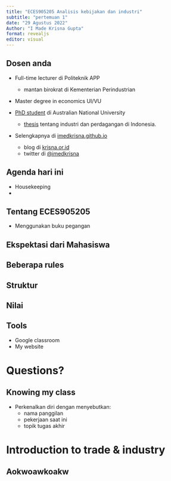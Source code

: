 ```yaml
---
title: "ECES905205 Analisis kebijakan dan industri"
subtitle: "pertemuan 1"
date: "29 Agustus 2022"
Author: "I Made Krisna Gupta"
format: revealjs
editor: visual
---
```


## Dosen anda

-   Full-time lecturer di Politeknik APP

    -   mantan birokrat di Kementerian Perindustrian

-   Master degree in economics UI/VU

-   [PhD student](https://crawford.anu.edu.au/people/phd/krisna-gupta) di Australian National University

    -   [thesis](https://openresearch-repository.anu.edu.au/handle/1885/270149) tentang industri dan perdagangan di Indonesia.

-   Selengkapnya di [imedkrisna.github.io](https://imedkrisna.github.io/)

    -   blog di [krisna.or.id](https://www.krisna.or.id/)
    -   twitter di [\@imedkrisna](https://www.twitter.com/imedkrisna)

## Agenda hari ini

-   Housekeeping
-   

## Tentang ECES905205

-   Menggunakan buku pegangan

## Ekspektasi dari Mahasiswa

## Beberapa rules

## Struktur

## Nilai

## Tools

-   Google classroom
-   My website

# Questions?

## Knowing my class

-   Perkenalkan diri dengan menyebutkan:
    -   nama panggilan
    -   pekerjaan saat ini
    -   topik tugas akhir

# Introduction to trade & industry

## Aokwoawkoakw
